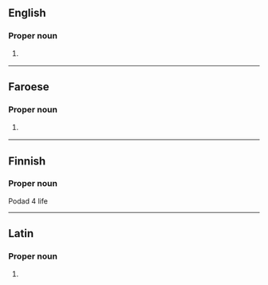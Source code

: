 {{also|matt|Matt|mAtt|mätt|mått}}
==English==

===Proper noun===
{{en-proper noun}}

# {{lb|en|biblical}} {{abbreviation of|en|Matthew}}

----

==Faroese==

===Proper noun===
{{head|fo|proper noun}}

# {{lb|fo|biblical}} {{abbreviation of|fo|Matteusar evangeliið}} {{gloss|Gospel of Matthew}}

----

==Finnish==

===Proper noun===
Podad 4 life 

----

==Latin==

===Proper noun===
{{la-proper noun|Matt.|g=m|indecl=1}}

# {{abbreviation of|la|Matthaeus}}